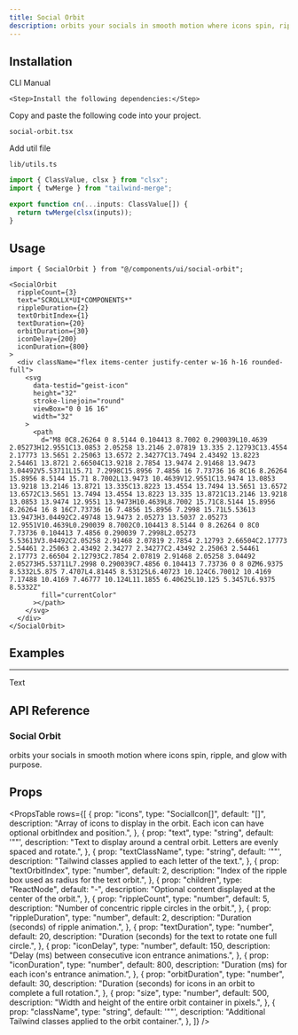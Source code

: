 ```yaml
---
title: Social Orbit
description: orbits your socials in smooth motion where icons spin, ripple, and glow with purpose.
---
```


<ComponentPreview name="socialorbit-demo" className="" description="" />

## Installation

<Tabs defaultValue="cli" className="w-full">
  <TabsList>
    <TabsTrigger value="cli">CLI</TabsTrigger>
    <TabsTrigger value="manual">Manual</TabsTrigger>
  </TabsList>
  <TabsContent value="cli">
    <PkgOptions name="social-orbit" />
  </TabsContent>
  <TabsContent value="manual">
    <Steps>

    <Step>Install the following dependencies:</Step>
<DepsOptions name="framer-motion" />  

<Step>Copy and paste the following code into your project.</Step>
<p>
  <code>social-orbit.tsx</code>
</p>
<ComponentSource name="social-orbit" />

<Step>Add util file</Step>

<p>
  <code>lib/utils.ts</code>
</p>

```jsx
import { ClassValue, clsx } from "clsx";
import { twMerge } from "tailwind-merge";

export function cn(...inputs: ClassValue[]) {
  return twMerge(clsx(inputs));
}
```

</Steps>
  </TabsContent>
</Tabs>

## Usage

```tsx
import { SocialOrbit } from "@/components/ui/social-orbit";
```

```tsx
<SocialOrbit
  rippleCount={3}
  text="SCROLLX*UI*COMPONENTS*"
  rippleDuration={2}
  textOrbitIndex={1}
  textDuration={20}
  orbitDuration={30}
  iconDelay={200}
  iconDuration={800}
>
  <div className="flex items-center justify-center w-16 h-16 rounded-full">
    <svg
      data-testid="geist-icon"
      height="32"
      stroke-linejoin="round"
      viewBox="0 0 16 16"
      width="32"
    >
      <path
        d="M8 0C8.26264 0 8.5144 0.104413 8.7002 0.290039L10.4639 2.05273H12.9551C13.0853 2.05258 13.2146 2.07819 13.335 2.12793C13.4554 2.17773 13.5651 2.25063 13.6572 2.34277C13.7494 2.43492 13.8223 2.54461 13.8721 2.66504C13.9218 2.7854 13.9474 2.91468 13.9473 3.04492V5.53711L15.71 7.2998C15.8956 7.4856 16 7.73736 16 8C16 8.26264 15.8956 8.5144 15.71 8.7002L13.9473 10.4639V12.9551C13.9474 13.0853 13.9218 13.2146 13.8721 13.335C13.8223 13.4554 13.7494 13.5651 13.6572 13.6572C13.5651 13.7494 13.4554 13.8223 13.335 13.8721C13.2146 13.9218 13.0853 13.9474 12.9551 13.9473H10.4639L8.7002 15.71C8.5144 15.8956 8.26264 16 8 16C7.73736 16 7.4856 15.8956 7.2998 15.71L5.53613 13.9473H3.04492C2.49748 13.9473 2.05273 13.5037 2.05273 12.9551V10.4639L0.290039 8.7002C0.104413 8.5144 0 8.26264 0 8C0 7.73736 0.104413 7.4856 0.290039 7.2998L2.05273 5.53613V3.04492C2.05258 2.91468 2.07819 2.7854 2.12793 2.66504C2.17773 2.54461 2.25063 2.43492 2.34277 2.34277C2.43492 2.25063 2.54461 2.17773 2.66504 2.12793C2.7854 2.07819 2.91468 2.05258 3.04492 2.05273H5.53711L7.2998 0.290039C7.4856 0.104413 7.73736 0 8 0ZM6.9375 8.5332L5.875 7.4707L4.81445 8.53125L6.40723 10.124C6.70012 10.4169 7.17488 10.4169 7.46777 10.124L11.1855 6.40625L10.125 5.3457L6.9375 8.5332Z"
        fill="currentColor"
      ></path>
    </svg>
  </div>
</SocialOrbit>
```

## Examples

---

<Step>Text</Step>

<ComponentPreview name="socialorbittext-demo" className="" description="" />

## API Reference

### Social Orbit

orbits your socials in smooth motion where icons spin, ripple, and glow with purpose.

## Props

<PropsTable
  rows={[
    {
      prop: "icons",
      type: "SocialIcon[]",
      default: "[]",
      description: "Array of icons to display in the orbit. Each icon can have optional orbitIndex and position.",
    },
    {
      prop: "text",
      type: "string",
      default: '""',
      description: "Text to display around a central orbit. Letters are evenly spaced and rotate.",
    },
    {
      prop: "textClassName",
      type: "string",
      default: '""',
      description: "Tailwind classes applied to each letter of the text.",
    },
    {
      prop: "textOrbitIndex",
      type: "number",
      default: 2,
      description: "Index of the ripple box used as radius for the text orbit.",
    },
    {
      prop: "children",
      type: "ReactNode",
      default: "-",
      description: "Optional content displayed at the center of the orbit.",
    },
    {
      prop: "rippleCount",
      type: "number",
      default: 5,
      description: "Number of concentric ripple circles in the orbit.",
    },
    {
      prop: "rippleDuration",
      type: "number",
      default: 2,
      description: "Duration (seconds) of ripple animation.",
    },
    {
      prop: "textDuration",
      type: "number",
      default: 20,
      description: "Duration (seconds) for the text to rotate one full circle.",
    },
    {
      prop: "iconDelay",
      type: "number",
      default: 150,
      description: "Delay (ms) between consecutive icon entrance animations.",
    },
    {
      prop: "iconDuration",
      type: "number",
      default: 800,
      description: "Duration (ms) for each icon's entrance animation.",
    },
    {
      prop: "orbitDuration",
      type: "number",
      default: 30,
      description: "Duration (seconds) for icons in an orbit to complete a full rotation.",
    },
    {
      prop: "size",
      type: "number",
      default: 500,
      description: "Width and height of the entire orbit container in pixels.",
    },
    {
      prop: "className",
      type: "string",
      default: '""',
      description: "Additional Tailwind classes applied to the orbit container.",
    },
  ]}
/>

